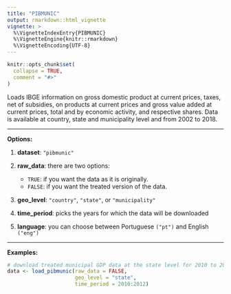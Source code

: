 ```yaml
---
title: "PIBMUNIC"
output: rmarkdown::html_vignette
vignette: >
  %\VignetteIndexEntry{PIBMUNIC}
  %\VignetteEngine{knitr::rmarkdown}
  %\VignetteEncoding{UTF-8}
---
```


```r
knitr::opts_chunk$set(
  collapse = TRUE,
  comment = "#>"
)
```

Loads IBGE information on gross domestic product at current prices, taxes, net of subsidies, on products at current prices and gross value added at current prices, total and by economic activity, and respective shares. Data is available at country, state and municipality level and from 2002 to 2018.

***
**Options:**

  1. **dataset**: `"pibmunic"`

  2. **raw_data**: there are two options:
      * `TRUE`: if you want the data as it is originally.
      * `FALSE`: if you want the treated version of the data. 
      
  3. **geo_level**: `"country"`, `"state"`, or `"municipality"`    
  
  4. **time_period**: picks the years for which the data will be downloaded

  5. **language**: you can choose between Portuguese `("pt")` and English `("eng")`
  
***

**Examples:**

```r
# download treated municipal GDP data at the state level for 2010 to 2012
data <- load_pibmunic(raw_data = FALSE,
                      geo_level = "state",
                      time_period = 2010:2012)
```

